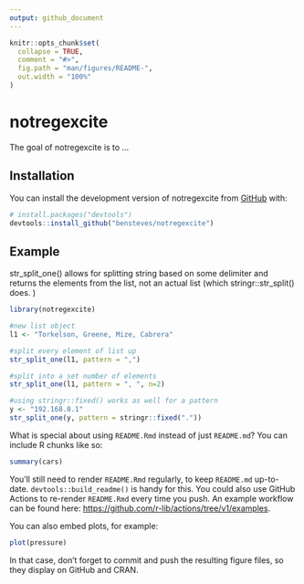 ```yaml
---
output: github_document
---
```


<!-- README.md is generated from README.Rmd. Please edit that file -->

```r
knitr::opts_chunk$set(
  collapse = TRUE,
  comment = "#>",
  fig.path = "man/figures/README-",
  out.width = "100%"
)
```

# notregexcite

<!-- badges: start -->
<!-- badges: end -->

The goal of notregexcite is to ...

## Installation

You can install the development version of notregexcite from [GitHub](https://github.com/) with:

``` r
# install.packages("devtools")
devtools::install_github("bensteves/notregexcite")
```

## Example

str_split_one() allows for splitting string based on some delimiter and returns the elements from the list, not an actual list (which stringr::str_split() does. )

```r
library(notregexcite)

#new list object
l1 <- "Torkelson, Greene, Mize, Cabrera"

#split every element of list up
str_split_one(l1, pattern = ",")

#split into a set number of elements
str_split_one(l1, pattern = ", ", n=2)

#using stringr::fixed() works as well for a pattern
y <- "192.168.0.1"
str_split_one(y, pattern = stringr::fixed("."))
```

What is special about using `README.Rmd` instead of just `README.md`? You can include R chunks like so:

```r
summary(cars)
```

You'll still need to render `README.Rmd` regularly, to keep `README.md` up-to-date. `devtools::build_readme()` is handy for this. You could also use GitHub Actions to re-render `README.Rmd` every time you push. An example workflow can be found here: <https://github.com/r-lib/actions/tree/v1/examples>.

You can also embed plots, for example:

```r
plot(pressure)
```

In that case, don't forget to commit and push the resulting figure files, so they display on GitHub and CRAN.
